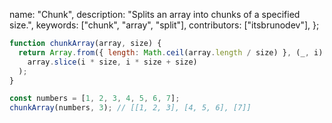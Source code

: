   name: "Chunk",
  description: "Splits an array into chunks of a specified size.",
  keywords: ["chunk", "array", "split"],
  contributors: ["itsbrunodev"],
};

```js
function chunkArray(array, size) {
  return Array.from({ length: Math.ceil(array.length / size) }, (_, i) =>
    array.slice(i * size, i * size + size)
  );
}
```

```js
const numbers = [1, 2, 3, 4, 5, 6, 7];
chunkArray(numbers, 3); // [[1, 2, 3], [4, 5, 6], [7]]
```

